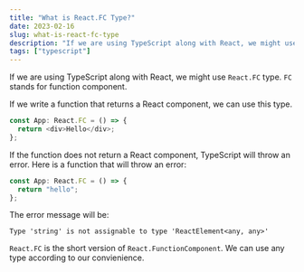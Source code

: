 ```yaml
---
title: "What is React.FC Type?"
date: 2023-02-16
slug: what-is-react-fc-type
description: "If we are using TypeScript along with React, we might use `React.FC` type. `FC` stands for function component."
tags: ["typescript"]
---
```


If we are using TypeScript along with React, we might use `React.FC` type. `FC` stands for function component.

If we write a function that returns a React component, we can use this type.

```typescript
const App: React.FC = () => {
  return <div>Hello</div>;
};
```

If the function does not return a React component, TypeScript will throw an error. Here is a function that will throw an error:

```typescript
const App: React.FC = () => {
  return "hello";
};
```

The error message will be:

```
Type 'string' is not assignable to type 'ReactElement<any, any>'
```

`React.FC` is the short version of `React.FunctionComponent`. We can use any type according to our convienience.

